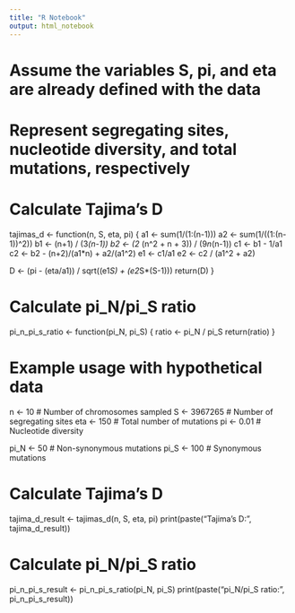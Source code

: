 ```yaml
---
title: "R Notebook"
output: html_notebook
---
```



# Assume the variables S, pi, and eta are already defined with the data
# Represent segregating sites, nucleotide diversity, and total mutations, respectively

# Calculate Tajima's D
tajimas_d <- function(n, S, eta, pi) {
  a1 <- sum(1/(1:(n-1)))
  a2 <- sum(1/((1:(n-1))^2))
  b1 <- (n+1) / (3*(n-1))
  b2 <- (2 * (n^2 + n + 3)) / (9*n*(n-1))
  c1 <- b1 - 1/a1
  c2 <- b2 - (n+2)/(a1*n) + a2/(a1^2)
  e1 <- c1/a1
  e2 <- c2 / (a1^2 + a2)
  
  D <- (pi - (eta/a1)) / sqrt((e1*S) + (e2*S*(S-1)))
  return(D)
}

# Calculate pi_N/pi_S ratio
pi_n_pi_s_ratio <- function(pi_N, pi_S) {
  ratio <- pi_N / pi_S
  return(ratio)
}

# Example usage with hypothetical data
n <- 10 # Number of chromosomes sampled
S <- 3967265 # Number of segregating sites
eta <- 150 # Total number of mutations
pi <- 0.01 # Nucleotide diversity

pi_N <- 50 # Non-synonymous mutations
pi_S <- 100 # Synonymous mutations

# Calculate Tajima's D
tajima_d_result <- tajimas_d(n, S, eta, pi)
print(paste("Tajima's D:", tajima_d_result))

# Calculate pi_N/pi_S ratio
pi_n_pi_s_result <- pi_n_pi_s_ratio(pi_N, pi_S)
print(paste("pi_N/pi_S ratio:", pi_n_pi_s_result))

